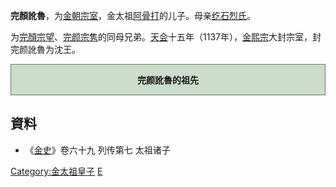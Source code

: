 '''完顏訛魯'''，为[[金朝|金朝]][[宗室|宗室]]，金太祖[[阿骨打|阿骨打]]的儿子。母亲[[钦宪皇后|纥石烈氏]]。

为[[完顏宗望|完顏宗望]]、[[完颜宗隽|完颜宗隽]]的同母兄弟。[[天会_(金)|天会]]十五年（1137年），[[金熙宗|金熙宗]]大封宗室，封完颜訛魯为沈王。
<div style="clear: both; width: 100%; padding: 0; text-align: left; border: none;" class="NavFrame">
<div style="background: #ccddcc; text-align: center; border: 1px solid #667766" class="NavHead">'''完颜訛魯的祖先'''
</div>
<div class="NavContent" style="display:none;">
{{ahnentafel-compact5|align=center
|style=font-size: 90%; line-height: 110%;
|border=1
|boxstyle=padding-top: 0; padding-bottom: 0;
|boxstyle_1=background-color: #fcc;
|boxstyle_2=background-color: #fb9;
|boxstyle_3=background-color: #ffc;
|boxstyle_4=background-color: #bfc;
|boxstyle_5=background-color: #9fe;
|1= '''完颜訛魯'''
|2= '''父亲:'''<br />金太祖[[完颜阿骨打|完颜阿骨打]]
|3= '''母亲:'''<br />[[钦宪皇后|纥石烈氏]]
|4= '''祖父:'''<br />追尊[[世祖|世祖]][[劾里鉢|劾里鉢]]
|5= '''祖母:'''<br />[[翼簡皇后|拿懶氏]]
|6= 
|7= 
|8= 追尊[[景祖|景祖]][[烏骨廼|烏骨廼]]
|9= [[唐括多保真|唐括多保真]]
|10= 
|11= 
|12= 
|13= 
|14= 
|15= 
|16= 追尊[[昭祖|昭祖]][[完颜石鲁|完颜石鲁]]
|17= [[徒单乌古论都葛|徒单乌古论都葛]]
}}
</div></div>

== 資料 ==
*《[[金史|金史]]》卷六十九 列传第七 太祖诸子

[[Category:金太祖皇子|Category:金太祖皇子]]
[[Category:完颜氏|E]]